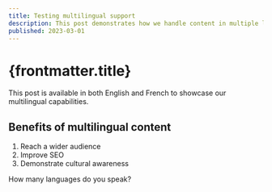 ```yaml
---
title: Testing multilingual support
description: This post demonstrates how we handle content in multiple languages.
published: 2023-03-01
---
```


# {frontmatter.title}

This post is available in both English and French to showcase our multilingual capabilities.

## Benefits of multilingual content

1. Reach a wider audience
2. Improve SEO
3. Demonstrate cultural awareness

How many languages do you speak?